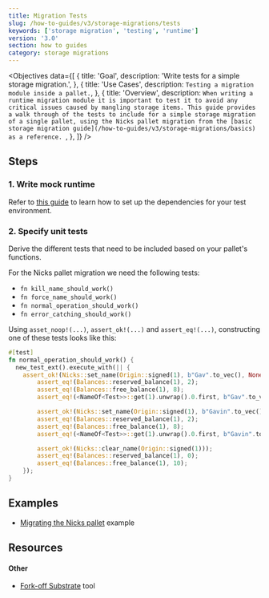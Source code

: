 ```yaml
---
title: Migration Tests
slug: /how-to-guides/v3/storage-migrations/tests
keywords: ['storage migration', 'testing', 'runtime']
version: '3.0'
section: how to guides
category: storage migrations
---
```


<Objectives
  data={[
    {
      title: 'Goal',
      description: 'Write tests for a simple storage migration.',
    },
    {
      title: 'Use Cases',
      description: `Testing a migration module inside a pallet.`,
    },
    {
      title: 'Overview',
      description: `When writing a runtime migration module it is important to test it to avoid any critical issues caused by mangling storage items. This
		guide provides a walk through of the tests to include for a simple storage migration of a single pallet, using the Nicks pallet
		migration from the [basic storage migration guide](/how-to-guides/v3/storage-migrations/basics) as a reference.
        `,
    },
  ]}
/>

## Steps

### 1. Write mock runtime

Refer to [this guide](/how-to-guides/v3/testing/basics/) to learn how to set up the dependencies for your test environment.

### 2. Specify unit tests

Derive the different tests that need to be included based on your pallet's functions.

For the Nicks pallet migration we need the following tests:

- `fn kill_name_should_work()`
- `fn force_name_should_work()`
- `fn normal_operation_should_work()`
- `fn error_catching_should_work()`

Using `asset_noop!(...)`, `assert_ok!(...)` and `assert_eq!(...)`, constructing one of these tests looks like this:

```rust
#[test]
fn normal_operation_should_work() {
  new_test_ext().execute_with(|| {
    assert_ok!(Nicks::set_name(Origin::signed(1), b"Gav".to_vec(), None));
		assert_eq!(Balances::reserved_balance(1), 2);
		assert_eq!(Balances::free_balance(1), 8);
		assert_eq!(<NameOf<Test>>::get(1).unwrap().0.first, b"Gav".to_vec());

		assert_ok!(Nicks::set_name(Origin::signed(1), b"Gavin".to_vec(), None));
		assert_eq!(Balances::reserved_balance(1), 2);
		assert_eq!(Balances::free_balance(1), 8);
		assert_eq!(<NameOf<Test>>::get(1).unwrap().0.first, b"Gavin".to_vec());

		assert_ok!(Nicks::clear_name(Origin::signed(1)));
		assert_eq!(Balances::reserved_balance(1), 0);
		assert_eq!(Balances::free_balance(1), 10);
	});
}
```

## Examples

- [Migrating the Nicks pallet](https://github.com/substrate-developer-hub/migration-example/pull/2/files) example

## Resources

#### Other

- [Fork-off Substrate](https://github.com/maxsam4/fork-off-substrate) tool
